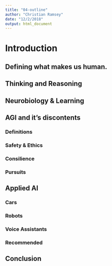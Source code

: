 ```yaml
---
title: "04-outline"
author: "Christian Ramsey"
date: "12/2/2018"
output: html_document
---
```


# Introduction
## Defining what makes us human.


## Thinking and Reasoning

## Neurobiology & Learning

## AGI and it's discontents


### Definitions
### Safety & Ethics
### Consilience
### Pursuits

## Applied AI
### Cars
### Robots
### Voice Assistants
### Recommended 

## Conclusion